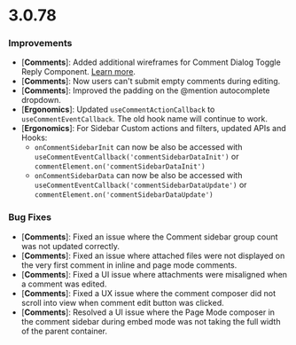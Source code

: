 # 3.0.78

### Improvements
- [**Comments**]: Added additional wireframes for Comment Dialog Toggle Reply Component. [Learn more](/ui-customization/features/async/comments/comment-dialog/subcomponents/body/subcomponents/togglereply).
- [**Comments**]: Now users can't submit empty comments during editing.
- [**Comments**]: Improved the padding on the @mention autocomplete dropdown.
- [**Ergonomics**]: Updated `useCommentActionCallback` to `useCommentEventCallback`. The old hook name will continue to work.
- [**Ergonomics**]: For Sidebar Custom actions and filters, updated APIs and Hooks:
  - `onCommentSidebarInit` can now be also be accessed with `useCommentEventCallback('commentSidebarDataInit')` or `commentElement.on('commentSidebarDataInit')`
  - `onCommentSidebarData` can now be also be accessed with `useCommentEventCallback('commentSidebarDataUpdate')` or `commentElement.on('commentSidebarDataUpdate')`

### Bug Fixes
- [**Comments**]: Fixed an issue where the Comment sidebar group count was not updated correctly.
- [**Comments**]: Fixed an issue where attached files were not displayed on the very first comment in inline and page mode comments.
- [**Comments**]: Fixed a UI issue where attachments were misaligned when a comment was edited.
- [**Comments**]: Fixed a UX issue where the comment composer did not scroll into view when comment edit button was clicked.
- [**Comments**]: Resolved a UI issue where the Page Mode composer in the comment sidebar during embed mode was not taking the full width of the parent container.
